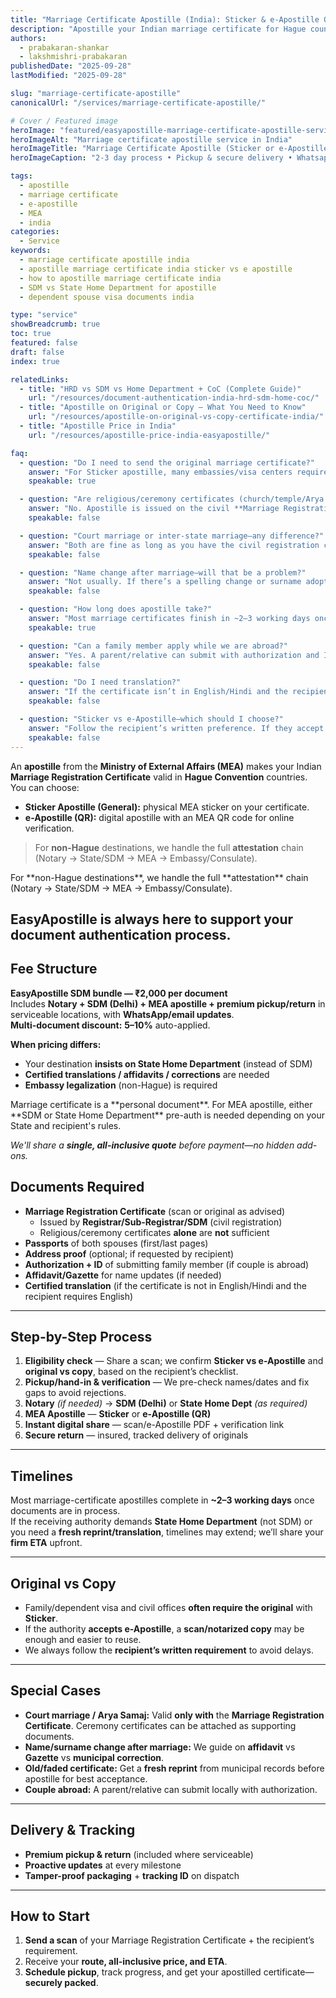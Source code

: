 ```yaml
---
title: "Marriage Certificate Apostille (India): Sticker & e-Apostille QR"
description: "Apostille your Indian marriage certificate for Hague countries—choose Sticker (physical) or e-Apostille (QR). Simple fees, required documents, 2–3 day timelines, pickup, tracking, and secure return."
authors:
  - prabakaran-shankar
  - lakshmishri-prabakaran
publishedDate: "2025-09-28"
lastModified: "2025-09-28"

slug: "marriage-certificate-apostille"
canonicalUrl: "/services/marriage-certificate-apostille/"

# Cover / Featured image
heroImage: "featured/easyapostille-marriage-certificate-apostille-service-india.png"
heroImageAlt: "Marriage certificate apostille service in India"
heroImageTitle: "Marriage Certificate Apostille (Sticker or e-Apostille QR)"
heroImageCaption: "2-3 day process • Pickup & secure delivery • Whatsapp updates"

tags:
  - apostille
  - marriage certificate
  - e-apostille
  - MEA
  - india
categories:
  - Service
keywords:
  - marriage certificate apostille india
  - apostille marriage certificate india sticker vs e apostille
  - how to apostille marriage certificate india
  - SDM vs State Home Department for apostille
  - dependent spouse visa documents india

type: "service"
showBreadcrumb: true
toc: true
featured: false
draft: false
index: true

relatedLinks:
  - title: "HRD vs SDM vs Home Department + CoC (Complete Guide)"
    url: "/resources/document-authentication-india-hrd-sdm-home-coc/"
  - title: "Apostille on Original or Copy — What You Need to Know"
    url: "/resources/apostille-on-original-vs-copy-certificate-india/"
  - title: "Apostille Price in India"
    url: "/resources/apostille-price-india-easyapostille/"

faq:
  - question: "Do I need to send the original marriage certificate?"
    answer: "For Sticker apostille, many embassies/visa centers require the original. For e-Apostille (QR), a scan may be accepted—only if your recipient’s checklist allows. We confirm before payment."
    speakable: true

  - question: "Are religious/ceremony certificates (church/temple/Arya Samaj) enough?"
    answer: "No. Apostille is issued on the civil **Marriage Registration Certificate** from the Registrar/Sub-Registrar/SDM. Ceremony certificates can be attached as supporting documents if you wish."
    speakable: false

  - question: "Court marriage or inter-state marriage—any difference?"
    answer: "Both are fine as long as you have the civil registration certificate. Inter-state documents may need translation if issued in a regional language."
    speakable: false

  - question: "Name change after marriage—will that be a problem?"
    answer: "Not usually. If there’s a spelling change or surname adoption, we may add an affidavit or Gazette copy. We’ll advise the simplest compliant path."
    speakable: false

  - question: "How long does apostille take?"
    answer: "Most marriage certificates finish in ~2–3 working days once in process. If your destination insists on State Home Department (instead of SDM) or a fresh reprint, timelines may extend. We share a firm ETA up front."
    speakable: true

  - question: "Can a family member apply while we are abroad?"
    answer: "Yes. A parent/relative can submit with authorization and ID copies. We’ll send the short checklist."
    speakable: false

  - question: "Do I need translation?"
    answer: "If the certificate isn’t in English/Hindi and the recipient requires English, a certified translation is recommended. We can arrange it."
    speakable: false

  - question: "Sticker vs e-Apostille—which should I choose?"
    answer: "Follow the recipient’s written preference. If they accept e-Apostille, it’s fast and shareable. If they demand physical verification, choose Sticker on the original."
    speakable: false
---
```



An **apostille** from the **Ministry of External Affairs (MEA)** makes your Indian **Marriage Registration Certificate** valid in **Hague Convention** countries. You can choose:

- **Sticker Apostille (General):** physical MEA sticker on your certificate.  
- **e-Apostille (QR):** digital apostille with an MEA QR code for online verification.

> For **non-Hague** destinations, we handle the full **attestation** chain (Notary → State/SDM → MEA → Embassy/Consulate).

<CalloutBox type="cta-secondary" class="mb-1">
  For **non-Hague destinations**, we handle the full **attestation** chain (Notary → State/SDM → MEA → Embassy/Consulate).

  <Anchor href="https://easyapostille.in">EasyApostille</Anchor> is always here to support your document authentication process.
</CalloutBox>
---

## Fee Structure

**EasyApostille SDM bundle — ₹2,000 per document**  
Includes **Notary + SDM (Delhi) + MEA apostille + premium pickup/return** in serviceable locations, with **WhatsApp/email updates**.  
**Multi-document discount:** **5–10%** auto-applied.

**When pricing differs:**
- Your destination **insists on State Home Department** (instead of SDM)  
- **Certified translations / affidavits / corrections** are needed  
- **Embassy legalization** (non-Hague) is required


<CalloutBox type="info" class="mb-1">
  Marriage certificate is a <Anchor href="/services/personal-documents-apostille/">**personal document**</Anchor>. For MEA apostille, either <Anchor href="/resources/document-authentication-india-coc-hrd-vs-sdm-home-state-attestation/">**SDM or State Home Department**</Anchor> pre-auth is needed depending on your State and recipient's rules.

  _We'll share a **single, all-inclusive quote** before payment—no hidden add-ons._
</CalloutBox>


## Documents Required

- **Marriage Registration Certificate** (scan or original as advised)  
  - Issued by **Registrar/Sub-Registrar/SDM** (civil registration)  
  - Religious/ceremony certificates **alone** are **not** sufficient  
- **Passports** of both spouses (first/last pages)  
- **Address proof** (optional; if requested by recipient)  
- **Authorization + ID** of submitting family member (if couple is abroad)  
- **Affidavit/Gazette** for name updates (if needed)  
- **Certified translation** (if the certificate is not in English/Hindi and the recipient requires English)

---

## Step-by-Step Process

1. **Eligibility check** — Share a scan; we confirm **Sticker vs e-Apostille** and **original vs copy**, based on the recipient’s checklist.  
2. **Pickup/hand-in & verification** — We pre-check names/dates and fix gaps to avoid rejections.  
3. **Notary** *(if needed)* → **SDM (Delhi)** or **State Home Dept** *(as required)*  
4. **MEA Apostille** — **Sticker** or **e-Apostille (QR)**  
5. **Instant digital share** — scan/e-Apostille PDF + verification link  
6. **Secure return** — insured, tracked delivery of originals

---

## Timelines

Most marriage-certificate apostilles complete in **~2–3 working days** once documents are in process.  
If the receiving authority demands **State Home Department** (not SDM) or you need a **fresh reprint/translation**, timelines may extend; we’ll share your **firm ETA** upfront.

---

## Original vs Copy

- Family/dependent visa and civil offices **often require the original** with **Sticker**.  
- If the authority **accepts e-Apostille**, a **scan/notarized copy** may be enough and easier to reuse.  
- We always follow the **recipient’s written requirement** to avoid delays.

---

## Special Cases

- **Court marriage / Arya Samaj:** Valid **only with** the **Marriage Registration Certificate**. Ceremony certificates can be attached as supporting documents.  
- **Name/surname change after marriage:** We guide on **affidavit** vs **Gazette** vs **municipal correction**.  
- **Old/faded certificate:** Get a **fresh reprint** from municipal records before apostille for best acceptance.  
- **Couple abroad:** A parent/relative can submit locally with authorization.

---

## Delivery & Tracking

- **Premium pickup & return** (included where serviceable)  
- **Proactive updates** at every milestone  
- **Tamper-proof packaging** + **tracking ID** on dispatch

---

## How to Start

1. **Send a scan** of your Marriage Registration Certificate + the recipient’s requirement.  
2. Receive your **route, all-inclusive price, and ETA**.  
3. **Schedule pickup**, track progress, and get your apostilled certificate—**securely packed**.
